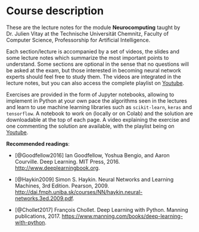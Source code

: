 # Course description {.unnumbered}

These are the lecture notes for the module **Neurocomputing** taught by Dr. Julien Vitay at the Technische Universität Chemnitz, Faculty of Computer Science, Professorship for Artificial Intelligence. 

Each section/lecture is accompanied by a set of videos, the slides and some lecture notes which summarize the most important points to understand. Some sections are optional in the sense that no questions will be asked at the exam, but those interested in becoming neural network experts should feel free to study them. The videos are integrated in the lecture notes, but you can also access the complete playlist on [Youtube](https://www.youtube.com/playlist?list=PLIEjdhhAF7ULrnVFYX3Alx3Cv0Wv9ybgU).

Exercises are provided in the form of Jupyter notebooks, allowing to implement in Python at your own pace the algorithms seen in the lectures and learn to use machine learning libraries such as `scikit-learn`, `keras` and `tensorflow`. A notebook to work on (locally or on Colab) and the solution are downloadable at the top of each page. A video explaining the exercise and one commenting the solution are available, with the playlist being on [Youtube](https://www.youtube.com/playlist?list=PLIEjdhhAF7ULpZTu2sKkchFkvcxN8EQNv).


**Recommended readings**:

* [@Goodfellow2016] Ian Goodfellow, Yoshua Bengio, and Aaron Courville. Deep Learning. MIT Press, 2016. <http://www.deeplearningbook.org>.

* [@Haykin2009] Simon S. Haykin. Neural Networks and Learning Machines, 3rd Edition. Pearson, 2009. <http://dai.fmph.uniba.sk/courses/NN/haykin.neural-networks.3ed.2009.pdf>.

* [@Chollet2017] François Chollet. Deep Learning with Python. Manning publications, 2017. <https://www.manning.com/books/deep-learning-with-python>.
